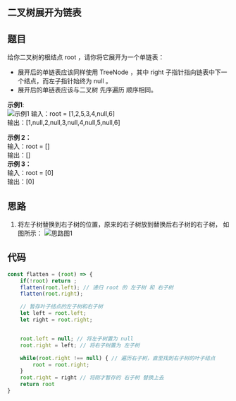 ## 二叉树展开为链表
<TitleMsg
    link=''
    level='middle'
    title='No.114 二叉树展开为链表'
/>


## 题目
给你二叉树的根结点 root ，请你将它展开为一个单链表：
- 展开后的单链表应该同样使用 TreeNode ，其中 right 子指针指向链表中下一个结点，而左子指针始终为 null 。
- 展开后的单链表应该与二叉树 先序遍历 顺序相同。

**示例1**:  
![示例1](https://assets.leetcode.com/uploads/2021/01/14/flaten.jpg)
输入：root = [1,2,5,3,4,null,6]  
输出：[1,null,2,null,3,null,4,null,5,null,6]  

**示例 2：**  
输入：root = []  
输出：[]  
**示例 3：**  
输入：root = [0]  
输出：[0]  


## 思路
1. 将左子树替换到右子树的位置，原来的右子树放到替换后右子树的右子树，
如图所示：
![思路图1](https://pic.leetcode-cn.com/1633588815-qXlNZO-%E5%9B%BE%E7%89%87.png)

## 代码
```javascript
const flatten = (root) => {
    if(!root) return ;
    flatten(root.left); // 递归 root 的 左子树 和 右子树
    flatten(root.right);

    // 暂存叶子结点的左子树和右子树
    let left = root.left; 
    let right = root.right;


    root.left = null; // 将左子树置为 null
    root.right = left; // 将右子树置为 左子树

    while(root.right !== null) { // 遍历右子树，直至找到右子树的叶子结点
        root = root.right;
    }
    root.right = right // 将刚才暂存的 右子树 替换上去
    return root
}
```
